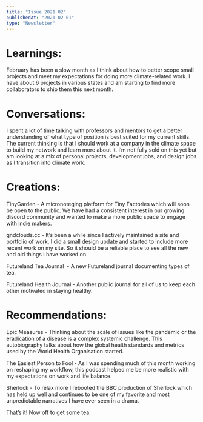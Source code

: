 ```yaml
---
title: "Issue 2021 02"
publishedAt: "2021-02-01"
type: "Newsletter"
---
```


# Learnings:

February has been a slow month as I think about how to better scope small projects and meet my expectations for doing more climate-related work. I have about 6 projects in various states and am starting to find more collaborators to ship them this next month.

# Conversations:

I spent a lot of time talking with professors and mentors to get a better understanding of what type of position is best suited for my current skills. The current thinking is that I should work at a company in the climate space to build my network and learn more about it. I’m not fully sold on this yet but am looking at a mix of personal projects, development jobs, and design jobs as I transition into climate work.

# Creations:

TinyGarden - A micronoteging platform for Tiny Factories which will soon be open to the public. We have had a consistent interest in our growing discord community and wanted to make a more public space to engage with indie makers.

gndclouds.cc - It’s been a while since I actively maintained a site and portfolio of work. I did a small design update and started to include more recent work on my site. So it should be a reliable place to see all the new and old things I have worked on.

Futureland Tea Journal  - A new Futureland journal documenting types of tea.

Futureland Health Journal - Another public journal for all of us to keep each other motivated in staying healthy.

# Recommendations:

Epic Measures - Thinking about the scale of issues like the pandemic or the eradication of a disease is a complex systemic challenge. This autobiography talks about how the global health standards and metrics used by the World Health Organisation started.

The Easiest Person to Fool - As I was spending much of this month working on reshaping my workflow, this podcast helped me be more realistic with my expectations on work and life balance.

Sherlock - To relax more I rebooted the BBC production of Sherlock which has held up well and continues to be one of my favorite and most unpredictable narratives I have ever seen in a drama.

That’s it! Now off to get some tea.
